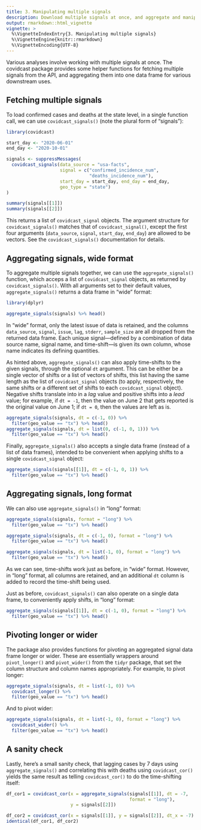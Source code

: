 ```yaml
---
title: 3. Manipulating multiple signals 
description: Download multiple signals at once, and aggregate and manipulate them in various ways.
output: rmarkdown::html_vignette
vignette: >
  %\VignetteIndexEntry{3. Manipulating multiple signals}
  %\VignetteEngine{knitr::rmarkdown}
  %\VignetteEncoding{UTF-8}
---
```


Various analyses involve working with multiple signals at once. The covidcast 
package provides some helper functions for fetching multiple signals from the 
API, and aggregating them into one data frame for various downstream uses.

## Fetching multiple signals

To load confirmed cases and deaths at the state level, in a single function 
call, we can use `covidcast_signals()` (note the plural form of "signals"):

```r
library(covidcast)

start_day <- "2020-06-01"
end_day <- "2020-10-01"

signals <- suppressMessages(
  covidcast_signals(data_source = "usa-facts",
                    signal = c("confirmed_incidence_num", 
                               "deaths_incidence_num"),
                    start_day = start_day, end_day = end_day,
                    geo_type = "state")
)

summary(signals[[1]])
summary(signals[[2]])
```

This returns a list of `covidcast_signal` objects. The argument structure for
`covidcast_signals()` matches that of `covidcast_signal()`, except the first 
four arguments (`data_source`, `signal`, `start_day`, `end_day`) are allowed to
be vectors. See the `covidcast_signals()` documentation for details. 

## Aggregating signals, wide format

To aggregate multiple signals together, we can use the `aggregate_signals()`
function, which acceps a list of `covidcast_signal` objects, as returned by
`covidcast_signals()`. With all arguments set to their default values,
`aggregate_signals()` returns a data frame in "wide" format: 

```r
library(dplyr)

aggregate_signals(signals) %>% head()
```

In "wide" format, only the latest issue of data is retained, and the columns 
`data_source`, `signal`, `issue`, `lag`, `stderr`, `sample_size` are all dropped
from the returned data frame. Each unique signal---defined by a combination of 
data source name, signal name, and time-shift---is given its own column, whose 
name indicates its defining quantities.

As hinted above, `aggregate_signals()` can also apply time-shifts to the given
signals, through the optional `dt` argument. This can be either be a single 
vector of shifts or a list of vectors of shifts, this list having the same 
length as the list of `covidcast_signal` objects (to apply, respectively, the 
same shifts or a different set of shifts to each `covidcast_signal` object).
Negative shifts translate into in a *lag* value and positive shifts into a 
*lead* value; for example, if `dt = -1`, then the value on June 2 that gets 
reported is the original value on June 1; if `dt = 0`, then the values are left
as is.

```r
aggregate_signals(signals, dt = c(-1, 0)) %>% 
  filter(geo_value == "tx") %>% head()
aggregate_signals(signals, dt = list(0, c(-1, 0, 1))) %>% 
  filter(geo_value == "tx") %>% head()
```

Finally, `aggregate_signals()` also accepts a single data frame (instead of a
list of data frames), intended to be convenient when applying shifts to a single
`covidcast_signal` object:

```r
aggregate_signals(signals[[1]], dt = c(-1, 0, 1)) %>%
  filter(geo_value == "tx") %>% head()
```

## Aggregating signals, long format

We can also use `aggregate_signals()` in "long" format: 

```r
aggregate_signals(signals, format = "long") %>% 
  filter(geo_value == "tx") %>% head()

aggregate_signals(signals, dt = c(-1, 0), format = "long") %>% 
  filter(geo_value == "tx") %>% head()

aggregate_signals(signals, dt = list(-1, 0), format = "long") %>% 
  filter(geo_value == "tx") %>% head()
```

As we can see, time-shifts work just as before, in "wide" format. However, in
"long" format, all columns are retained, and an additional `dt` column is added 
to record the time-shift being used. 

Just as before, `covidcast_signals()` can also operate on a single data frame, 
to conveniently apply shifts, in "long" format:

```r
aggregate_signals(signals[[1]], dt = c(-1, 0), format = "long") %>% 
  filter(geo_value == "tx") %>% head()
```

## Pivoting longer or wider

The package also provides functions for pivoting an aggregated signal data frame
longer or wider. These are essentially wrappers around `pivot_longer()` and 
`pivot_wider()` from the `tidyr` package, that set the column structure and
column names appropriately. For example, to pivot longer:

```r
aggregate_signals(signals, dt = list(-1, 0)) %>% 
  covidcast_longer() %>% 
  filter(geo_value == "tx") %>% head()
```

And to pivot wider:

```r
aggregate_signals(signals, dt = list(-1, 0), format = "long") %>% 
  covidcast_wider() %>% 
  filter(geo_value == "tx") %>% head()
```

## A sanity check

Lastly, here's a small sanity check, that lagging cases by 7 days using 
`aggregate_signals()` and correlating this with deaths using `covidcast_cor()` 
yields the same result as telling `covidcast_cor()` to do the time-shifting 
itself:

```r
df_cor1 = covidcast_cor(x = aggregate_signals(signals[[1]], dt = -7, 
                                              format = "long"),
                        y = signals[[2]])

df_cor2 = covidcast_cor(x = signals[[1]], y = signals[[2]], dt_x = -7)
identical(df_cor1, df_cor2)
```

